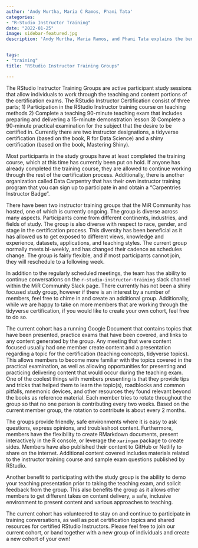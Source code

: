 ```yaml
---
author: 'Andy Murtha, Maria C Ramos, Phani Tata'
categories:
- "R-Studio Instructor Training"
date: "2022-01-25"
image: sidebar-featured.jpg
description: 'Andy Murtha, Maria Ramos, and Phani Tata explains the benefits of the The RStudio Instructor Training Groups.'


tags:
- "training"
title: "RStudio Instructor Training Groups"

---
```


The RStudio Instructor Training Groups are active participant study sessions that allow individuals to work through the teaching and content portions of the certification exams. The RStudio Instructor Certification consist of three parts; 1) Participation in the RStudio Instructor training course on teaching methods 2) Complete a teaching 90-minute teaching exam that includes preparing and delivering a 15-minute demonstration lesson 3) Complete a 90-minute practical examination for the subject that the desire to be certified in. Currently there are two instructor designations, a tidyverse certification (based on the book, R for Data Science) and a shiny certification (based on the book, Mastering Shiny). 

Most participants in the study groups have at least completed the training course, which at this time has currently been put on hold. If anyone has already completed the training course, they are allowed to continue working through the rest of the certification process. Additionally, there is another organization called Data Carpentry that has their own instructor training program that you can sign up to participate in and obtain a “Carpentries Instructor Badge”.

There have been two instructor training groups that the MiR Community has hosted, one of which is currently ongoing. The group is diverse across many aspects. Participants come from different continents, industries, and fields of study. The group is also diverse with respect to race, gender, and stage in the certification process. This diversity has been beneficial as it has allowed us to get exposed to different views, knowledge and experience, datasets, applications, and teaching styles. The current group normally meets bi-weekly, and has changed their cadence as schedules change. The group is fairly flexible, and if most participants cannot join, they will reschedule to a following week. 

In addition to the regularly scheduled meetings, the team has the ability to continue conversations on the `r-studio-instructor-training` slack channel within the MiR Community Slack page. There currently has not been a shiny focused study group, however if there is an interest by a number of members, feel free to chime in and create an additional group. Additionally, while we are happy to take on more members that are working through the tidyverse certification, if you would like to create your own cohort, feel free to do so.

The current cohort has a running Google Document that contains topics that have been presented, practice exams that have been covered, and links to any content generated by the group. Any meeting that were content focused usually had one member create content and a presentation regarding a topic for the certification (teaching concepts, tidyverse topics). This allows  members to become more familiar with the topics covered in the practical examination, as well as allowing opportunities for presenting and practicing delivering content that would occur during the teaching exam. One of the coolest things with members presenting is that they provide tips and tricks that helped them to learn the topic(s), roadblocks and common pitfalls, mnemonic devices, and other resources they found relevant beyond the books as reference material. Each member tries to rotate throughout the group so that no one person is contributing every two weeks. Based on the current member group, the rotation to contribute is about every 2 months. 

The groups provide friendly, safe environments where it is easy to ask questions, express opinions, and troubleshoot content. Furthermore, members have the flexibility to create RMarkdown documents, present interactively in the R console, or leverage the `xaringan` package to create sides. Members have also published their content to GitHub or Netlify to share on the internet.  Additional content covered includes materials related to the instructor training course and sample exam questions published by RStudio.

Another benefit to participating with the study group is the ability to demo your teaching presentation prior to taking the teaching exam, and solicit feedback from the group. This also benefits the group as it allows other members to get different takes on content delivery, a safe, inclusive environment to present content and various approaches to teaching.

The current cohort has volunteered to stay on and continue to participate in training conversations, as well as post certification topics and shared resources for certified RStudio Instructors. Please feel free to join our current cohort, or band together with a new group of individuals and create a new cohort of your own!
